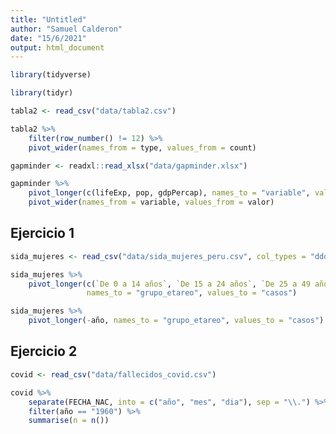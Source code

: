 ```yaml
---
title: "Untitled"
author: "Samuel Calderon"
date: "15/6/2021"
output: html_document
---
```


```r
library(tidyverse)
```

```r
library(tidyr)
```

```r
tabla2 <- read_csv("data/tabla2.csv")
```

```r
tabla2 %>% 
    filter(row_number() != 12) %>% 
    pivot_wider(names_from = type, values_from = count)
```



```r
gapminder <- readxl::read_xlsx("data/gapminder.xlsx")
```

```r
gapminder %>% 
    pivot_longer(c(lifeExp, pop, gdpPercap), names_to = "variable", values_to = "valor") %>% 
    pivot_wider(names_from = variable, values_from = valor)
```


## Ejercicio 1

```r
sida_mujeres <- read_csv("data/sida_mujeres_peru.csv", col_types = "dddddd")
```

```r
sida_mujeres %>% 
    pivot_longer(c(`De 0 a 14 años`, `De 15 a 24 años`, `De 25 a 49 años`, `De 50 a 59 años`, `De 60 años y más`),
                 names_to = "grupo_etareo", values_to = "casos")
```


```r
sida_mujeres %>% 
    pivot_longer(-año, names_to = "grupo_etareo", values_to = "casos")
```

## Ejercicio 2

```r
covid <- read_csv("data/fallecidos_covid.csv")
```

```r
covid %>% 
    separate(FECHA_NAC, into = c("año", "mes", "dia"), sep = "\\.") %>% 
    filter(año == "1960") %>% 
    summarise(n = n())
```








